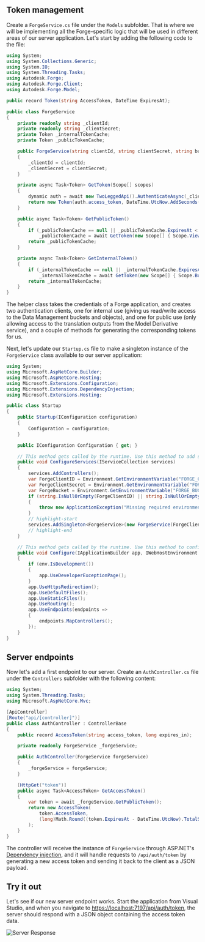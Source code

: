 ## Token management

Create a `ForgeService.cs` file under the `Models` subfolder. That is where we will be implementing
all the Forge-specific logic that will be used in different areas of our server application. Let's
start by adding the following code to the file:

```csharp title="Models/ForgeService.cs"
using System;
using System.Collections.Generic;
using System.IO;
using System.Threading.Tasks;
using Autodesk.Forge;
using Autodesk.Forge.Client;
using Autodesk.Forge.Model;

public record Token(string AccessToken, DateTime ExpiresAt);

public class ForgeService
{
    private readonly string _clientId;
    private readonly string _clientSecret;
    private Token _internalTokenCache;
    private Token _publicTokenCache;

    public ForgeService(string clientId, string clientSecret, string bucket = null)
    {
        _clientId = clientId;
        _clientSecret = clientSecret;
    }

    private async Task<Token> GetToken(Scope[] scopes)
    {
        dynamic auth = await new TwoLeggedApi().AuthenticateAsync(_clientId, _clientSecret, "client_credentials", scopes);
        return new Token(auth.access_token, DateTime.UtcNow.AddSeconds(auth.expires_in));
    }

    public async Task<Token> GetPublicToken()
    {
        if (_publicTokenCache == null || _publicTokenCache.ExpiresAt < DateTime.UtcNow)
            _publicTokenCache = await GetToken(new Scope[] { Scope.ViewablesRead });
        return _publicTokenCache;
    }

    private async Task<Token> GetInternalToken()
    {
        if (_internalTokenCache == null || _internalTokenCache.ExpiresAt < DateTime.UtcNow)
            _internalTokenCache = await GetToken(new Scope[] { Scope.BucketCreate, Scope.BucketRead, Scope.DataRead, Scope.DataWrite, Scope.DataCreate });
        return _internalTokenCache;
    }
}
```

The helper class takes the credentials of a Forge application, and creates two authentication clients,
one for internal use (giving us read/write access to the Data Management buckets and objects), and one
for public use (only allowing access to the translation outputs from the Model Derivative service),
and a couple of methods for generating the corresponding tokens for us.

Next, let's update our `Startup.cs` file to make a singleton instance of the `ForgeService` class
available to our server application:

```csharp title="Startup.cs"
using System;
using Microsoft.AspNetCore.Builder;
using Microsoft.AspNetCore.Hosting;
using Microsoft.Extensions.Configuration;
using Microsoft.Extensions.DependencyInjection;
using Microsoft.Extensions.Hosting;

public class Startup
{
    public Startup(IConfiguration configuration)
    {
        Configuration = configuration;
    }

    public IConfiguration Configuration { get; }

    // This method gets called by the runtime. Use this method to add services to the container.
    public void ConfigureServices(IServiceCollection services)
    {
        services.AddControllers();
        var ForgeClientID = Environment.GetEnvironmentVariable("FORGE_CLIENT_ID");
        var ForgeClientSecret = Environment.GetEnvironmentVariable("FORGE_CLIENT_SECRET");
        var ForgeBucket = Environment.GetEnvironmentVariable("FORGE_BUCKET"); // Optional
        if (string.IsNullOrEmpty(ForgeClientID) || string.IsNullOrEmpty(ForgeClientSecret))
        {
            throw new ApplicationException("Missing required environment variables FORGE_CLIENT_ID or FORGE_CLIENT_SECRET.");
        }
        // highlight-start
        services.AddSingleton<ForgeService>(new ForgeService(ForgeClientID, ForgeClientSecret, ForgeBucket));
        // highlight-end
    }

    // This method gets called by the runtime. Use this method to configure the HTTP request pipeline.
    public void Configure(IApplicationBuilder app, IWebHostEnvironment env)
    {
        if (env.IsDevelopment())
        {
            app.UseDeveloperExceptionPage();
        }
        app.UseHttpsRedirection();
        app.UseDefaultFiles();
        app.UseStaticFiles();
        app.UseRouting();
        app.UseEndpoints(endpoints =>
        {
            endpoints.MapControllers();
        });
    }
}
```

## Server endpoints

Now let's add a first endpoint to our server. Create an `AuthController.cs` file under the `Controllers`
subfolder with the following content:

```csharp title="Controllers/AuthController.cs"
using System;
using System.Threading.Tasks;
using Microsoft.AspNetCore.Mvc;

[ApiController]
[Route("api/[controller]")]
public class AuthController : ControllerBase
{
    public record AccessToken(string access_token, long expires_in);

    private readonly ForgeService _forgeService;

    public AuthController(ForgeService forgeService)
    {
        _forgeService = forgeService;
    }

    [HttpGet("token")]
    public async Task<AccessToken> GetAccessToken()
    {
        var token = await _forgeService.GetPublicToken();
        return new AccessToken(
            token.AccessToken,
            (long)Math.Round((token.ExpiresAt - DateTime.UtcNow).TotalSeconds)
        );
    }
}
```

The controller will receive the instance of `ForgeService` through ASP.NET's
[Dependency injection](https://docs.microsoft.com/en-us/aspnet/core/fundamentals/dependency-injection?view=aspnetcore-6.0),
and it will handle requests to `/api/auth/token` by generating a new access token
and sending it back to the client as a JSON payload.

## Try it out

Let's see if our new server endpoint works. Start the application from Visual Studio,
and when you navigate to [https://localhost:7197/api/auth/token](https://localhost:7197/api/auth/token),
the server should respond with a JSON object containing the access token data.

![Server Response](./auth-response.png)
